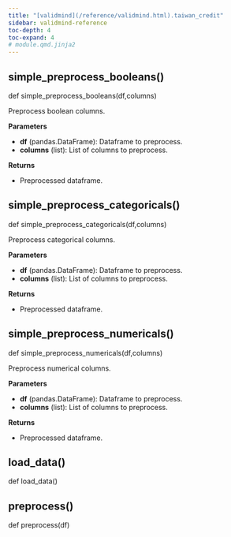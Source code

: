 ```yaml
---
title: "[validmind](/reference/validmind.html).taiwan_credit"
sidebar: validmind-reference
toc-depth: 4
toc-expand: 4
# module.qmd.jinja2
---
```


## simple_preprocess_booleans<span class='muted'>()</span>

<!-- signatures.jinja2 -->

::: {.signature}

<span class="kw">def</span> <span class="name">simple_preprocess_booleans</span>(<span class="params"><span class="n">df</span><span class="muted">,</span></span><span class="params"><span class="n">columns</span></span>)

:::

<!-- docstring.jinja2 -->

Preprocess boolean columns.

**Parameters**

- **df** (pandas.DataFrame): Dataframe to preprocess.
- **columns** (list): List of columns to preprocess.

**Returns**

- Preprocessed dataframe.

## simple_preprocess_categoricals<span class='muted'>()</span>

<!-- signatures.jinja2 -->

::: {.signature}

<span class="kw">def</span> <span class="name">simple_preprocess_categoricals</span>(<span class="params"><span class="n">df</span><span class="muted">,</span></span><span class="params"><span class="n">columns</span></span>)

:::

<!-- docstring.jinja2 -->

Preprocess categorical columns.

**Parameters**

- **df** (pandas.DataFrame): Dataframe to preprocess.
- **columns** (list): List of columns to preprocess.

**Returns**

- Preprocessed dataframe.

## simple_preprocess_numericals<span class='muted'>()</span>

<!-- signatures.jinja2 -->

::: {.signature}

<span class="kw">def</span> <span class="name">simple_preprocess_numericals</span>(<span class="params"><span class="n">df</span><span class="muted">,</span></span><span class="params"><span class="n">columns</span></span>)

:::

<!-- docstring.jinja2 -->

Preprocess numerical columns.

**Parameters**

- **df** (pandas.DataFrame): Dataframe to preprocess.
- **columns** (list): List of columns to preprocess.

**Returns**

- Preprocessed dataframe.

<!-- function.qmd.jinja2 -->

## load_data[()]{.muted}

<!-- signatures.jinja2 -->

::: {.signature}

<span class="kw">def</span> <span class="name">load_data</span>()

:::

<!-- function.qmd.jinja2 -->

## preprocess[()]{.muted}

<!-- signatures.jinja2 -->

::: {.signature}

<span class="kw">def</span> <span class="name">preprocess</span>(<span class="param"><span class="n">df</span></span>)

:::
